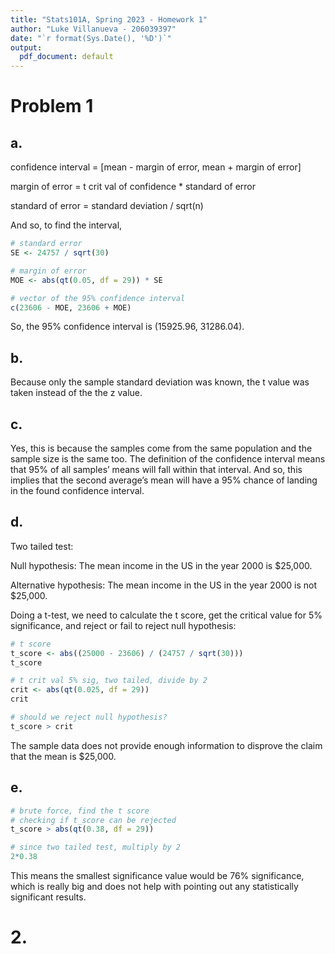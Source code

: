 ```yaml
---
title: "Stats101A, Spring 2023 - Homework 1"
author: "Luke Villanueva - 206039397"
date: "`r format(Sys.Date(), '%D')`"
output: 
  pdf_document: default
---
```


# Problem 1

## a. 

confidence interval = [mean - margin of error, mean + margin of error]

margin of error = t crit val of confidence * standard of error

standard of error = standard deviation / sqrt(n)

And so, to find the interval, 

```r

# standard error
SE <- 24757 / sqrt(30)

# margin of error
MOE <- abs(qt(0.05, df = 29)) * SE

# vector of the 95% confidence interval
c(23606 - MOE, 23606 + MOE)

```

So, the 95% confidence interval is (15925.96, 31286.04). 

## b. 

Because only the sample standard deviation was known, the t value was taken instead of the the z value.

## c. 

Yes, this is because the samples come from the same population and the sample size is the same too. The definition of the confidence interval means that 95% of all samples' means will fall within that interval. And so, this implies that the second average's mean will have a 95% chance of landing in the found confidence interval.

## d. 

Two tailed test:

Null hypothesis: The mean income in the US in the year 2000 is $25,000.

Alternative hypothesis: The mean income in the US in the year 2000 is not $25,000.

Doing a t-test, we need to calculate the t score, get the critical value for 5% significance, and reject or fail to reject null hypothesis:

```r

# t score
t_score <- abs((25000 - 23606) / (24757 / sqrt(30)))
t_score

# t crit val 5% sig, two tailed, divide by 2
crit <- abs(qt(0.025, df = 29))
crit 

# should we reject null hypothesis?
t_score > crit

```

The sample data does not provide enough information to disprove the claim that the mean is $25,000.

## e.

```r

# brute force, find the t score
# checking if t_score can be rejected
t_score > abs(qt(0.38, df = 29))

# since two tailed test, multiply by 2
2*0.38

```
This means the smallest significance value would be 76% significance, which is really big and does not help with pointing out any statistically significant results.

# 2. 


